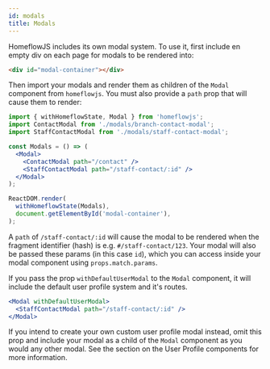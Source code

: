 ```yaml
---
id: modals
title: Modals
---
```


HomeflowJS includes its own modal system. To use it, first include en empty div on each page for modals to be rendered into:

```html
<div id="modal-container"></div>
```

Then import your modals and render them as children of the `Modal` component from `homeflowjs`. You must also provide a `path` prop that will cause them to render:

```jsx
import { withHomeflowState, Modal } from 'homeflowjs';
import ContactModal from './modals/branch-contact-modal';
import StaffContactModal from './modals/staff-contact-modal';

const Modals = () => (
  <Modal>
    <ContactModal path="/contact" />
    <StaffContactModal path="/staff-contact/:id" />
  </Modal>
);

ReactDOM.render(
  withHomeflowState(Modals),
  document.getElementById('modal-container'),
);
```

A `path` of `/staff-contact/:id` will cause the modal to be rendered when the fragment identifier (hash) is e.g. `#/staff-contact/123`. Your modal will also be passed these params (in this case `id`), which you can access inside your modal component using `props.match.params`.

If you pass the prop `withDefaultUserModal` to the `Modal` component, it will include the default user profile system and it's routes.

```jsx
<Modal withDefaultUserModal>
  <StaffContactModal path="/staff-contact/:id" />
</Modal>
```

If you intend to create your own custom user profile modal instead, omit this prop and include your modal as a child of the `Modal` component as you would any other modal. See the section on the User Profile components for more information.
